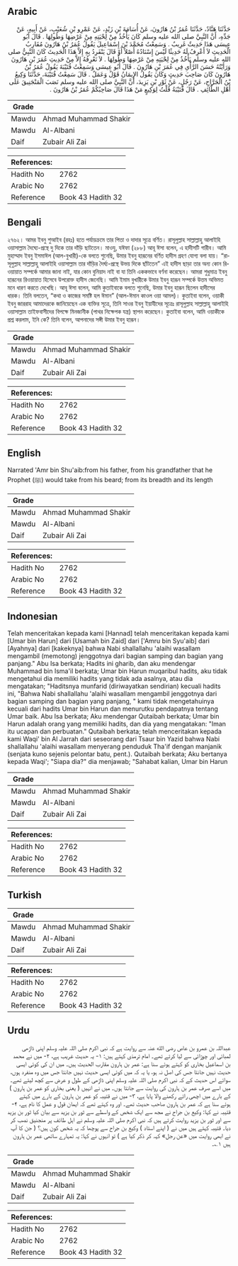 ## Arabic


<div dir="rtl" lang="ar" style={{fontSize:'larger',backgroundColor:'#f8f9fa',padding:20}}>
حَدَّثَنَا هَنَّادٌ، حَدَّثَنَا عُمَرُ بْنُ هَارُونَ، عَنْ أُسَامَةَ بْنِ زَيْدٍ، عَنْ عَمْرِو بْنِ شُعَيْبٍ، عَنْ أَبِيهِ، عَنْ جَدِّهِ، أَنَّ النَّبِيَّ صلى الله عليه وسلم كَانَ يَأْخُذُ مِنْ لِحْيَتِهِ مِنْ عَرْضِهَا وَطُولِهَا ‏.‏ قَالَ أَبُو عِيسَى هَذَا حَدِيثٌ غَرِيبٌ ‏.‏ وَسَمِعْتُ مُحَمَّدَ بْنَ إِسْمَاعِيلَ يَقُولُ عُمَرُ بْنُ هَارُونَ مُقَارِبُ الْحَدِيثِ لاَ أَعْرِفُ لَهُ حَدِيثًا لَيْسَ إِسْنَادُهُ أَصْلاً أَوْ قَالَ يَنْفَرِدُ بِهِ إِلاَّ هَذَا الْحَدِيثَ كَانَ النَّبِيُّ صلى الله عليه وسلم يَأْخُذُ مِنْ لِحْيَتِهِ مِنْ عَرْضِهَا وَطُولِهَا ‏.‏ لاَ نَعْرِفُهُ إِلاَّ مِنْ حَدِيثِ عُمَرَ بْنِ هَارُونَ وَرَأَيْتُهُ حَسَنَ الرَّأْىِ فِي عُمَرَ بْنِ هَارُونَ ‏.‏ قَالَ أَبُو عِيسَى وَسَمِعْتُ قُتَيْبَةَ يَقُولُ عُمَرُ بْنُ هَارُونَ كَانَ صَاحِبَ حَدِيثٍ وَكَانَ يَقُولُ الإِيمَانُ قَوْلٌ وَعَمَلٌ ‏.‏ قَالَ سَمِعْتُ قُتَيْبَةَ، حَدَّثَنَا وَكِيعُ بْنُ الْجَرَّاحِ، عَنْ رَجُلٍ، عَنْ ثَوْرِ بْنِ يَزِيدَ، أَنَّ النَّبِيَّ صلى الله عليه وسلم نَصَبَ الْمَنْجَنِيقَ عَلَى أَهْلِ الطَّائِفِ ‏.‏ قَالَ قُتَيْبَةُ قُلْتُ لِوَكِيعٍ مَنْ هَذَا قَالَ صَاحِبُكُمْ عُمَرُ بْنُ هَارُونَ ‏.‏
</div>
<div style={{backgroundColor:'#f8f9fa',padding:20, marginBottom: 10}}><table> <thead> <tr> <th>Grade</th> <th></th> </tr> </thead> <tbody> <tr><td>Mawdu</td><td>Ahmad Muhammad Shakir</td></tr><tr><td>Mawdu</td><td>Al-Albani</td></tr><tr><td>Daif</td><td>Zubair Ali Zai</td></tr></tbody></table><table> <thead> <tr> <th>References:</th> <th></th> </tr> </thead> <tbody><tr><td>Hadith No</td><td>2762</td></tr><tr><td>Arabic No</td><td>2762</td></tr><tr><td>Reference</td><td>Book 43 Hadith 32</td></tr></tbody></table></div>

## Bengali


<div dir="ltr" lang="bn" style={{fontSize:'larger',backgroundColor:'#f8f9fa',padding:20}}>
২৭৬২। আমর ইবনু শুআইব (রহঃ) হতে পর্যায়ক্রমে তার পিতা ও দাদার সূত্রে বর্ণিত। রাসূলুল্লাহ সাল্লাল্লাহু আলাইহি ওয়াসাল্লাম দৈঘ্যে-প্রস্থে দু দিকে তার দাঁড়ি ছাটতেন। মাওযু, যঈফা (২৮৮) আবূ ঈসা বলেন, এ হাদীসটি গারীব। আমি মুহাম্মাদ ইবনু ইসমাঈল (আল-বুখারী)-কে বলতে শুনেছি, উমার ইবনু হারূনের বর্ণিত হাদীস গ্রহণ যোগ্য বলা যায়। “রাসূলুল্লাহ সাল্লাল্লাহু আলাইহি ওয়াসাল্লাম তার দাঁড়ির দৈর্ঘ্য-প্রস্থে উভয় দিকে ছাঁটতেন” এই হাদীস ছাড়া তার অন্য কোন রিওয়ায়াত সম্পর্কে আমার জানা নাই, যার কোন বুনিয়াদ নাই বা যা তিনি এককভাবে বর্ণনা করেছেন। আমরা শুধুমাত্র ইবনু হারূনের রিওয়ায়াত হিসেবে উপরোক্ত হাদীস জেনেছি। আমি ইমাম বুখারীকে উমার ইবনু হারূন সম্পর্কে উত্তম অভিমত মনে ধারণ করতে দেখেছি। আবূ ঈসা বলেন, আমি কুতাইবাকে বলতে শুনেছি, উমার ইবনু হারূন ছিলেন হাদীসের ধারক। তিনি বলতেন, “কথা ও কাজের সমষ্টি হল ঈমান” (আল-ঈমান কাওল ওয়া আমল)। কুতাইবা বলেন, ওয়াকী ইবনু জাররাহ আমাদেরকে জানিয়েছেন এক ব্যক্তির সূত্রে, তিনি সাওর ইবনু ইয়াযীদের সূত্রেঃ রাসূলুল্লাহ সাল্লাল্লাহু আলাইহি ওয়াসাল্লাম তাইফবাসীদের বিপক্ষে মিনজানীক (পাথর নিক্ষেপক যন্ত্র) স্থাপন করেছেন। কুতাইবা বলেন, আমি ওয়াকীকে প্রশ্ন করলাম, ইনি কে? তিনি বলেন, আপনাদের সঙ্গী উমার ইবনু হারূন।
</div>
<div style={{backgroundColor:'#f8f9fa',padding:20, marginBottom: 10}}><table> <thead> <tr> <th>Grade</th> <th></th> </tr> </thead> <tbody> <tr><td>Mawdu</td><td>Ahmad Muhammad Shakir</td></tr><tr><td>Mawdu</td><td>Al-Albani</td></tr><tr><td>Daif</td><td>Zubair Ali Zai</td></tr></tbody></table><table> <thead> <tr> <th>References:</th> <th></th> </tr> </thead> <tbody><tr><td>Hadith No</td><td>2762</td></tr><tr><td>Arabic No</td><td>2762</td></tr><tr><td>Reference</td><td>Book 43 Hadith 32</td></tr></tbody></table></div>

## English


<div dir="ltr" lang="en" style={{fontSize:'larger',backgroundColor:'#f8f9fa',padding:20}}>
Narrated 'Amr bin Shu'aib:from his father, from his grandfather that he Prophet (ﷺ) would take from his beard; from its breadth and its length
</div>
<div style={{backgroundColor:'#f8f9fa',padding:20, marginBottom: 10}}><table> <thead> <tr> <th>Grade</th> <th></th> </tr> </thead> <tbody> <tr><td>Mawdu</td><td>Ahmad Muhammad Shakir</td></tr><tr><td>Mawdu</td><td>Al-Albani</td></tr><tr><td>Daif</td><td>Zubair Ali Zai</td></tr></tbody></table><table> <thead> <tr> <th>References:</th> <th></th> </tr> </thead> <tbody><tr><td>Hadith No</td><td>2762</td></tr><tr><td>Arabic No</td><td>2762</td></tr><tr><td>Reference</td><td>Book 43 Hadith 32</td></tr></tbody></table></div>

## Indonesian


<div dir="ltr" lang="id" style={{fontSize:'larger',backgroundColor:'#f8f9fa',padding:20}}>
Telah menceritakan kepada kami [Hannad] telah menceritakan kepada kami [Umar bin Harun] dari [Usamah bin Zaid] dari ['Amru bin Syu'aib] dari [Ayahnya] dari [kakeknya] bahwa Nabi shallallahu 'alaihi wasallam mengambil (memotong) jenggotnya dari bagian samping dan bagian yang panjang." Abu Isa berkata; Hadits ini gharib, dan aku mendengar Muhammad bin Isma'il berkata; Umar bin Harun muqaribul hadits, aku tidak mengetahui dia memiliki hadits yang tidak ada asalnya, atau dia mengatakan; "Haditsnya munfarid (diriwayatkan sendirian) kecuali hadits ini, "Bahwa Nabi shallallahu 'alaihi wasallam mengambil jenggotnya dari bagian samping dan bagian yang panjang, " kami tidak mengetahuinya kecuali dari hadits Umar bin Harun dan menurutku pendapatnya tentang Umar baik. Abu Isa berkata; Aku mendengar Qutaibah berkata; Umar bin Harun adalah orang yang memiliki hadits, dan dia yang mengatakan: "Iman itu ucapan dan perbuatan." Qutaibah berkata; telah menceritakan kepada kami Waqi' bin Al Jarrah dari seseorang dari Tsaur bin Yazid bahwa Nabi shallallahu 'alaihi wasallam menyerang penduduk Tha'if dengan manjanik (senjata kuno sejenis pelontar batu, pent.). Qutaibah berkata; Aku bertanya kepada Waqi'; "Siapa dia?" dia menjawab; "Sahabat kalian, Umar bin Harun
</div>
<div style={{backgroundColor:'#f8f9fa',padding:20, marginBottom: 10}}><table> <thead> <tr> <th>Grade</th> <th></th> </tr> </thead> <tbody> <tr><td>Mawdu</td><td>Ahmad Muhammad Shakir</td></tr><tr><td>Mawdu</td><td>Al-Albani</td></tr><tr><td>Daif</td><td>Zubair Ali Zai</td></tr></tbody></table><table> <thead> <tr> <th>References:</th> <th></th> </tr> </thead> <tbody><tr><td>Hadith No</td><td>2762</td></tr><tr><td>Arabic No</td><td>2762</td></tr><tr><td>Reference</td><td>Book 43 Hadith 32</td></tr></tbody></table></div>

## Turkish


<div dir="ltr" lang="tr" style={{fontSize:'larger',backgroundColor:'#f8f9fa',padding:20}}>

</div>
<div style={{backgroundColor:'#f8f9fa',padding:20, marginBottom: 10}}><table> <thead> <tr> <th>Grade</th> <th></th> </tr> </thead> <tbody> <tr><td>Mawdu</td><td>Ahmad Muhammad Shakir</td></tr><tr><td>Mawdu</td><td>Al-Albani</td></tr><tr><td>Daif</td><td>Zubair Ali Zai</td></tr></tbody></table><table> <thead> <tr> <th>References:</th> <th></th> </tr> </thead> <tbody><tr><td>Hadith No</td><td>2762</td></tr><tr><td>Arabic No</td><td>2762</td></tr><tr><td>Reference</td><td>Book 43 Hadith 32</td></tr></tbody></table></div>

## Urdu


<div dir="rtl" lang="ur" style={{fontSize:'larger',backgroundColor:'#f8f9fa',padding:20}}>
عبداللہ بن عمرو بن عاص رضی الله عنہ سے روایت ہے کہ نبی اکرم صلی اللہ علیہ وسلم اپنی ڈاڑھی لمبائی اور چوڑائی سے لیا کرتے تھے۔ امام ترمذی کہتے ہیں: ۱- یہ حدیث غریب ہے، ۲- میں نے محمد بن اسماعیل بخاری کو کہتے ہوئے سنا ہے: عمر بن ہارون مقارب الحدیث ہیں۔ میں ان کی کوئی ایسی حدیث نہیں جانتا جس کی اصل نہ ہو، یا یہ کہ میں کوئی ایسی حدیث نہیں جانتا جس میں وہ منفرد ہوں، سوائے اس حدیث کے کہ نبی اکرم صلی اللہ علیہ وسلم اپنی ڈاڑھی کے طول و عرض سے کچھ لیتے تھے۔ میں اسے صرف عمر بن ہارون کی روایت سے جانتا ہوں۔ میں نے انہیں ( یعنی بخاری کو عمر بن ہارون ) کے بارے میں اچھی رائے رکھنے والا پایا ہے، ۳- میں نے قتیبہ کو عمر بن ہارون کے بارے میں کہتے ہوئے سنا ہے کہ عمر بن ہارون صاحب حدیث تھے۔ اور وہ کہتے تھے کہ ایمان قول و عمل کا نام ہے، ۴- قتیبہ نے کہا: وکیع بن جراح نے مجھ سے ایک شخص کے واسطے سے ثور بن یزید سے بیان کیا ثور بن یزید سے اور ثور بن یزید روایت کرتے ہیں کہ نبی اکرم صلی اللہ علیہ وسلم نے اہل طائف پر منجنیق نصب کر دیا۔ قتیبہ کہتے ہیں میں نے ( اپنے استاد ) وکیع بن جراح سے پوچھا کہ یہ شخص کون ہیں؟ ( جن کا آپ نے ابھی روایت میں «عن رجل» کہہ کر ذکر کیا ہے ) تو انہوں نے کہا: یہ تمہارے ساتھی عمر بن ہارون ہیں ۱؎۔
</div>
<div style={{backgroundColor:'#f8f9fa',padding:20, marginBottom: 10}}><table> <thead> <tr> <th>Grade</th> <th></th> </tr> </thead> <tbody> <tr><td>Mawdu</td><td>Ahmad Muhammad Shakir</td></tr><tr><td>Mawdu</td><td>Al-Albani</td></tr><tr><td>Daif</td><td>Zubair Ali Zai</td></tr></tbody></table><table> <thead> <tr> <th>References:</th> <th></th> </tr> </thead> <tbody><tr><td>Hadith No</td><td>2762</td></tr><tr><td>Arabic No</td><td>2762</td></tr><tr><td>Reference</td><td>Book 43 Hadith 32</td></tr></tbody></table></div>